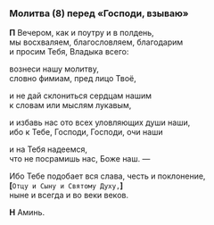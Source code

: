 ### Молитва (8) перед «Господи, взываю»

**П** Вечером, как и поутру и в полдень,  
мы восхваляем, благословляем, благодарим  
и просим Тебя, Владыка всего:

вознеси нашу молитву,  
словно фимиам, пред лицо Твоё,

и не дай склониться сердцам нашим  
к словам или мыслям лукавым,

и избавь нас ото всех уловляющих души наши,  
ибо к Тебе, Господи, Господи, очи наши

и на Тебя надеемся,  
что не посрамишь нас, Боже наш. —

Ибо Тебе подобает вся слава, честь и поклонение,  
**[**`Отцу и Сыну и Святому Духу,`**]**  
ныне и всегда и во веки веков.

**Н** Аминь.
